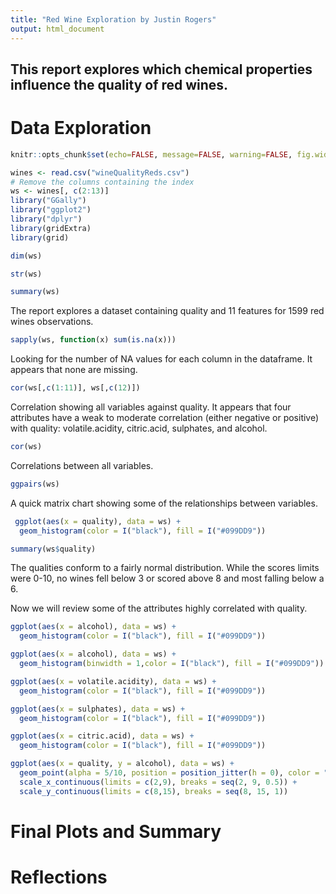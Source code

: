 ```yaml
---
title: "Red Wine Exploration by Justin Rogers"
output: html_document
---
```


## This report explores which chemical properties influence the quality of red wines.

# Data Exploration
```r
knitr::opts_chunk$set(echo=FALSE, message=FALSE, warning=FALSE, fig.width=12, fig.height=8)
```

```r
wines <- read.csv("wineQualityReds.csv")
# Remove the columns containing the index
ws <- wines[, c(2:13)]
library("GGally")
library("ggplot2")
library("dplyr")
library(gridExtra)
library(grid)
```

```r
dim(ws)
```

```r
str(ws)
```
```r
summary(ws)
```
The report explores a dataset containing quality and 11 features for 1599 red wines observations. 


```r
sapply(ws, function(x) sum(is.na(x)))
```
Looking for the number of NA values for each column in the dataframe. It appears that none are missing.

```r
cor(ws[,c(1:11)], ws[,c(12)])
```
Correlation showing all variables against quality. It appears that four attributes have a weak to moderate correlation (either negative or positive) with quality: volatile.acidity, citric.acid, sulphates, and alcohol.

```r
cor(ws)
```
Correlations between all variables.

```r
ggpairs(ws)
```

A quick matrix chart showing some of the relationships between variables.


```r
 ggplot(aes(x = quality), data = ws) + 
  geom_histogram(color = I("black"), fill = I("#099DD9"))
```
```r
summary(ws$quality)
```
The qualities conform to a fairly normal distribution. While the scores limits were 0-10, no wines fell below 3 or scored above 8 and most falling below a 6.

Now we will review some of the attributes highly correlated with quality.
```r
ggplot(aes(x = alcohol), data = ws) + 
  geom_histogram(color = I("black"), fill = I("#099DD9"))
```
```r
ggplot(aes(x = alcohol), data = ws) + 
  geom_histogram(binwidth = 1,color = I("black"), fill = I("#099DD9"))
```

```r
ggplot(aes(x = volatile.acidity), data = ws) + 
  geom_histogram(color = I("black"), fill = I("#099DD9"))
```
```r
ggplot(aes(x = sulphates), data = ws) + 
  geom_histogram(color = I("black"), fill = I("#099DD9"))
```

```r
ggplot(aes(x = citric.acid), data = ws) + 
  geom_histogram(color = I("black"), fill = I("#099DD9"))
```

```r
ggplot(aes(x = quality, y = alcohol), data = ws) + 
  geom_point(alpha = 5/10, position = position_jitter(h = 0), color = "#099DD9") + 
  scale_x_continuous(limits = c(2,9), breaks = seq(2, 9, 0.5)) +
  scale_y_continuous(limits = c(8,15), breaks = seq(8, 15, 1))
```

# Final Plots and Summary

# Reflections


